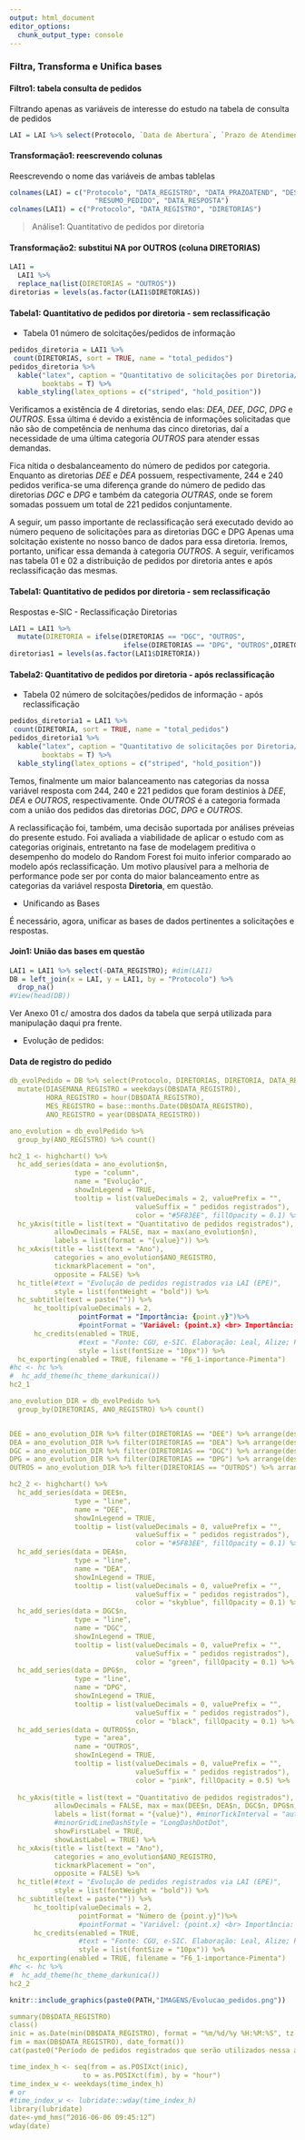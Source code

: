 ```yaml
---
output: html_document
editor_options: 
  chunk_output_type: console
---
```

<!--      
Essa Rotina é destinada a importação de dados do projeto de mineração de texto em pedidos via Sistema Eletrônico de Serviço de Informação ao Cidadão (e-SIC)
-->

### Filtra, Transforma e Unifica bases

#### Filtro1: tabela consulta de pedidos
Filtrando apenas as variáveis de interesse do estudo na tabela de consulta de pedidos
```r
LAI = LAI %>% select(Protocolo, `Data de Abertura`, `Prazo de Atendimento`, `Descrição do Pedido`, `Resumo da Solicitação`, `Data da Resposta`)
```

#### Transformação1: reescrevendo colunas
Reescrevendo o nome das variáveis de ambas tablelas
```r
colnames(LAI) = c("Protocolo", "DATA_REGISTRO", "DATA_PRAZOATEND", "DESCRI_PEDIDO",
                     "RESUMO_PEDIDO", "DATA_RESPOSTA")
colnames(LAI1) = c("Protocolo", "DATA_REGISTRO", "DIRETORIAS")
```

> Análise1: Quantitativo de pedidos por diretoria 

#### Transformação2: substitui NA por OUTROS (coluna DIRETORIAS)
```r
LAI1 = 
  LAI1 %>% 
  replace_na(list(DIRETORIAS = "OUTROS"))
diretorias = levels(as.factor(LAI1$DIRETORIAS))
```

#### Tabela1: Quantitativo de pedidos por diretoria - sem reclassificação
- Tabela 01 número de solcitações/pedidos de informação 
```r
pedidos_diretoria = LAI1 %>%
 count(DIRETORIAS, sort = TRUE, name = "total_pedidos") 
pedidos_diretoria %>%
  kable("latex", caption = "Quantitativo de solicitações por Diretoria/EPE via e-SIC - sem reclassificação", 
        booktabs = T) %>%
  kable_styling(latex_options = c("striped", "hold_position"))
```

Verificamos a existência de 4 diretorias, sendo elas: _DEA_, _DEE_, _DGC_, _DPG_ e _OUTROS_. Essa última é devido a existência de informações solicitadas que não são de competência de nenhuma das cinco diretorias, daí a necessidade de uma última categoria _OUTROS_ para atender essas demandas.

Fica nítida o desbalanceamento do número de pedidos por categoria. Enquanto as diretorias _DEE_ e _DEA_ possuem, respectivamente, 244 e 240 pedidos verifica-se uma diferença grande do número de pedido das diretorias _DGC_ e _DPG_ e também da categoria _OUTRAS_, onde se forem somadas possuem um total de 221 pedidos conjuntamente.

A seguir, um passo importante de reclassificação será executado devido ao número pequeno de solicitações para as diretorias DGC e DPG Apenas uma solcitação existente no nosso banco de dados para essa diretoria. Iremos, portanto, unificar essa demanda à categoria _OUTROS_. A seguir, verificamos nas tabela 01 e 02 a distribuição de pedidos por diretoria antes e após reclassificação das mesmas.

#### Tabela1: Quantitativo de pedidos por diretoria - sem reclassificação
Respostas e-SIC - Reclassificação Diretorias
```r
LAI1 = LAI1 %>% 
  mutate(DIRETORIA = ifelse(DIRETORIAS == "DGC", "OUTROS",
                            ifelse(DIRETORIAS == "DPG", "OUTROS",DIRETORIAS)))
diretorias1 = levels(as.factor(LAI1$DIRETORIA))
```

#### Tabela2: Quantitativo de pedidos por diretoria - após reclassificação
- Tabela 02 número de solcitações/pedidos de informação - após reclassificação
```r
pedidos_diretoria1 = LAI1 %>%
 count(DIRETORIA, sort = TRUE, name = "total_pedidos") 
pedidos_diretoria1 %>%
  kable("latex", caption = "Quantitativo de solicitações por Diretoria/EPE via e-SIC - após reclassificação", 
        booktabs = T) %>%
  kable_styling(latex_options = c("striped", "hold_position"))
```

Temos, finalmente um maior balanceamento nas categorias da nossa variável resposta com 244, 240 e 221 pedidos que foram destinios à _DEE_, _DEA_ e _OUTROS_, respectivamente. Onde _OUTROS_ é a categoria formada com a união dos pedidos das diretorias _DGC_, _DPG_ e _OUTROS_.

A reclassificação foi, também, uma decisão suportada por análises préveias do presente estudo. Foi avaliada a viabilidade de aplicar o estudo com as categorias originais, entretanto na fase de modelagem preditiva o desempenho do modelo do Random Forest foi muito inferior comparado ao modelo após reclassificação. Um motivo plausível para a melhoria de performance pode ser por conta do maior balanceamento entre as categorias da variável resposta **Diretoria**, em questão.


<!--
A ideia aqui é manter ambas as classificações para, posteriormente, realizar dois modelos preditivos da seguinte forma:

Um primeiro modelo a ser realizado onde a variável resposta é dada por tr6es possíveis categorias: diretoria 1: _DEE_, diretoria 2: _DEA_ e _OUTROS_.

Um segundo modelo que, filtrando a resposta prévia do modelo 1 igual a categoria _OUTROS_, realiza-se, então, um novo modelo que classifica dentre as diretorias possíveis constando na categoria _OUTROS_ como sendo diretoria 3: _DGC_, diretoria 4: _DPG_ e por fim _OUTROS_
-->

- Unificando as Bases

É necessário, agora, unificar as bases de dados pertinentes a solicitações e respostas.

#### Join1: União das bases em questão
```r
LAI1 = LAI1 %>% select(-DATA_REGISTRO); #dim(LAI1)
DB = left_join(x = LAI, y = LAI1, by = "Protocolo") %>%
  drop_na()
#View(head(DB))
```

Ver Anexo 01 c/ amostra dos dados da tabela que serpá utilizada para manipulação daqui pra frente.

- Evolução de pedidos:

#### Data de registro do pedido

```yaml
db_evolPedido = DB %>% select(Protocolo, DIRETORIAS, DIRETORIA, DATA_REGISTRO) %>%
  mutate(DIASEMANA_REGISTRO = weekdays(DB$DATA_REGISTRO),
         HORA_REGISTRO = hour(DB$DATA_REGISTRO),
         MES_REGISTRO = base::months.Date(DB$DATA_REGISTRO),
         ANO_REGISTRO = year(DB$DATA_REGISTRO))

ano_evolution = db_evolPedido %>% 
  group_by(ANO_REGISTRO) %>% count()

hc2_1 <- highchart() %>%
  hc_add_series(data = ano_evolution$n, 
                type = "column",
                name = "Evolução",
                showInLegend = TRUE,
                tooltip = list(valueDecimals = 2, valuePrefix = "",
                               valueSuffix = " pedidos registrados"),
                               color = "#5F83EE", fillOpacity = 0.1) %>%
  hc_yAxis(title = list(text = "Quantitativo de pedidos registrados"), 
           allowDecimals = FALSE, max = max(ano_evolution$n),
           labels = list(format = "{value}")) %>%
  hc_xAxis(title = list(text = "Ano"),
           categories = ano_evolution$ANO_REGISTRO,
           tickmarkPlacement = "on",
           opposite = FALSE) %>%
  hc_title(#text = "Evolução de pedidos registrados via LAI (EPE)",
           style = list(fontWeight = "bold")) %>% 
  hc_subtitle(text = paste("")) %>%
      hc_tooltip(valueDecimals = 2,
                 pointFormat = "Importância: {point.y}")%>%
                 #pointFormat = "Variável: {point.x} <br> Importância: {point.y}") 
      hc_credits(enabled = TRUE, 
                 #text = "Fonte: CGU, e-SIC. Elaboração: Leal, Alize; Pimenta, Ewerson.",
                 style = list(fontSize = "10px")) %>%
  hc_exporting(enabled = TRUE, filename = "F6_1-importance-Pimenta")
#hc <- hc %>% 
#  hc_add_theme(hc_theme_darkunica())
hc2_1

ano_evolution_DIR = db_evolPedido %>% 
  group_by(DIRETORIAS, ANO_REGISTRO) %>% count()


DEE = ano_evolution_DIR %>% filter(DIRETORIAS == "DEE") %>% arrange(desc(ANO_REGISTRO), .by_group = TRUE)
DEA = ano_evolution_DIR %>% filter(DIRETORIAS == "DEA") %>% arrange(desc(ANO_REGISTRO), .by_group = TRUE)
DGC = ano_evolution_DIR %>% filter(DIRETORIAS == "DGC") %>% arrange(desc(ANO_REGISTRO), .by_group = TRUE)
DPG = ano_evolution_DIR %>% filter(DIRETORIAS == "DPG") %>% arrange(desc(ANO_REGISTRO), .by_group = TRUE)
OUTROS = ano_evolution_DIR %>% filter(DIRETORIAS == "OUTROS") %>% arrange(desc(ANO_REGISTRO), .by_group = TRUE)

hc2_2 <- highchart() %>%
  hc_add_series(data = DEE$n, 
                type = "line",
                name = "DEE",
                showInLegend = TRUE,
                tooltip = list(valueDecimals = 0, valuePrefix = "",
                               valueSuffix = " pedidos registrados"),
                               color = "#5F83EE", fillOpacity = 0.1) %>%
  hc_add_series(data = DEA$n, 
                type = "line",
                name = "DEA",
                showInLegend = TRUE,
                tooltip = list(valueDecimals = 0, valuePrefix = "",
                               valueSuffix = " pedidos registrados"),
                               color = "skyblue", fillOpacity = 0.1) %>%
  hc_add_series(data = DGC$n, 
                type = "line",
                name = "DGC",
                showInLegend = TRUE,
                tooltip = list(valueDecimals = 0, valuePrefix = "",
                               valueSuffix = " pedidos registrados"),
                               color = "green", fillOpacity = 0.1) %>%
  hc_add_series(data = DPG$n, 
                type = "line",
                name = "DPG",
                showInLegend = TRUE,
                tooltip = list(valueDecimals = 0, valuePrefix = "",
                               valueSuffix = " pedidos registrados"),
                               color = "black", fillOpacity = 0.1) %>%
  hc_add_series(data = OUTROS$n, 
                type = "area",
                name = "OUTROS",
                showInLegend = TRUE,
                tooltip = list(valueDecimals = 0, valuePrefix = "",
                               valueSuffix = " pedidos registrados"),
                               color = "pink", fillOpacity = 0.5) %>%
  
  hc_yAxis(title = list(text = "Quantitativo de pedidos registrados"), 
           allowDecimals = FALSE, max = max(DEE$n, DEA$n, DGC$n, DPG$n, OUTROS$n),
           labels = list(format = "{value}"), #minorTickInterval = "auto",
           #minorGridLineDashStyle = "LongDashDotDot",
           showFirstLabel = TRUE,
           showLastLabel = TRUE) %>%
  hc_xAxis(title = list(text = "Ano"),
           categories = ano_evolution$ANO_REGISTRO,
           tickmarkPlacement = "on",
           opposite = FALSE) %>%
  hc_title(#text = "Evolução de pedidos registrados via LAI (EPE)",
           style = list(fontWeight = "bold")) %>% 
  hc_subtitle(text = paste("")) %>%
      hc_tooltip(valueDecimals = 2,
                 pointFormat = "Número de {point.y}")%>%
                 #pointFormat = "Variável: {point.x} <br> Importância: {point.y}") 
      hc_credits(enabled = TRUE, 
                 #text = "Fonte: CGU, e-SIC. Elaboração: Leal, Alize; Pimenta, Ewerson.",
                 style = list(fontSize = "10px")) %>%
  hc_exporting(enabled = TRUE, filename = "F6_1-importance-Pimenta")
#hc <- hc %>% 
#  hc_add_theme(hc_theme_darkunica())
hc2_2
```

```r
knitr::include_graphics(paste0(PATH,"IMAGENS/Evolucao_pedidos.png"))
```

```yaml
summary(DB$DATA_REGISTRO)
class()
inic = as.Date(min(DB$DATA_REGISTRO), format = "%m/%d/%y %H:%M:%S", tz = "UTC")
fim = max(DB$DATA_REGISTRO), date_format())
cat(paste0("Período de pedidos registrados que serão utilizados nessa análise ", inic, " até ", fim))

time_index_h <- seq(from = as.POSIXct(inic), 
                  to = as.POSIXct(fim), by = "hour")
time_index_w <- weekdays(time_index_h)
# or
#time_index_w <- lubridate::wday(time_index_h)
library(lubridate)
date<-ymd_hms(“2016-06-06 09:45:12”)
wday(date)
```






